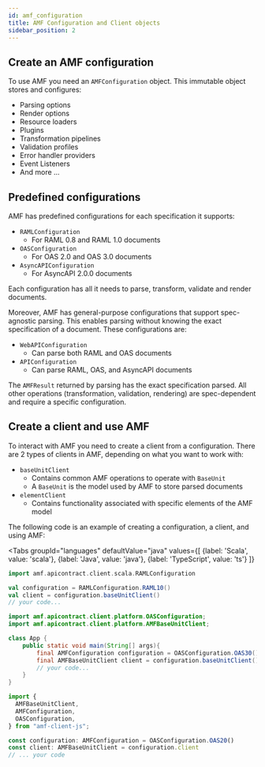 ```yaml
---
id: amf_configuration
title: AMF Configuration and Client objects
sidebar_position: 2
---
```


## Create an AMF configuration
To use AMF you need an `AMFConfiguration` object.
This immutable object stores and configures:
- Parsing options
- Render options
- Resource loaders
- Plugins
- Transformation pipelines
- Validation profiles
- Error handler providers
- Event Listeners
- And more ...

## Predefined configurations
AMF has predefined configurations for each specification it supports:
- `RAMLConfiguration`
    - For RAML 0.8 and RAML 1.0 documents
- `OASConfiguration`
    - For OAS 2.0 and OAS 3.0 documents
- `AsyncAPIConfiguration`
    - For AsyncAPI 2.0.0 documents

Each configuration has all it needs to parse, transform, validate and render documents.

Moreover, AMF has general-purpose configurations that support spec-agnostic parsing.
This enables parsing without knowing the exact specification of a document.
These configurations are:
- `WebAPIConfiguration`
  - Can parse both RAML and OAS documents
- `APIConfiguration`
  - Can parse RAML, OAS, and AsyncAPI documents

The `AMFResult` returned by parsing has the exact specification parsed.
All other operations (transformation, validation, rendering) are spec-dependent and require a specific configuration.

## Create a client and use AMF
To interact with AMF you need to create a client from a configuration.
There are 2 types of clients in AMF, depending on what you want to work with:
- `baseUnitClient`
    - Contains common AMF operations to operate with `BaseUnit`
    - A `BaseUnit` is the model used by AMF to store parsed documents
- `elementClient`
    - Contains functionality associated with specific elements of the AMF model

The following code is an example of creating a configuration, a client, and using AMF:


<Tabs
    groupId="languages"
    defaultValue="java"
    values={[
        {label: 'Scala', value: 'scala'},
        {label: 'Java', value: 'java'},
        {label: 'TypeScript', value: 'ts'}
    ]}
>

<TabItem value="scala">

```scala
import amf.apicontract.client.scala.RAMLConfiguration

val configuration = RAMLConfiguration.RAML10()
val client = configuration.baseUnitClient()
// your code...
```

</TabItem>
<TabItem value="java">

```java
import amf.apicontract.client.platform.OASConfiguration;
import amf.apicontract.client.platform.AMFBaseUnitClient;

class App {
    public static void main(String[] args){
        final AMFConfiguration configuration = OASConfiguration.OAS30();
        final AMFBaseUnitClient client = configuration.baseUnitClient();
        // your code...
    }
}
```

</TabItem>
<TabItem value="ts">

```typescript
import {
  AMFBaseUnitClient,
  AMFConfiguration,
  OASConfiguration,
} from "amf-client-js";

const configuration: AMFConfiguration = OASConfiguration.OAS20()
const client: AMFBaseUnitClient = configuration.client
// ... your code
```

</TabItem>
</Tabs>
